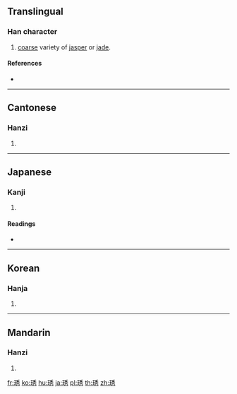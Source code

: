 {{character info/new}}
==Translingual==

===Han character===
{{Han char|rn=96|rad=玉|as=07|sn=11|four=12127|canj=MGHDS|ids=⿰𤣩秀}}

# [[coarse]] variety of [[jasper]] or [[jade]].

====References====
* {{Han ref|kx=0733.050|dkj=21015|dj=1145.020|hdz=21117.110|uh=7407|ud=29703|bh=D671|bd=54897}}

----

==Cantonese==

===Hanzi===
{{yue-hanzi|jyut=sau3|y=sau3}}

# {{defn|lang=yue|sort=玉07}}

----

==Japanese==

===Kanji===
{{ja-kanji|grade=|rs=玉07}}

# {{defn|lang=ja|sort=玉07}}

====Readings====
* {{ja-readings|on=[[しゅう]] (shū), [[しゅ]] (shu), [[ゆう]] (yū), [[う]] (u)|kun=|nanori=}}

----

==Korean==

===Hanja===
{{ko-hanja|hangeul=수|eumhun=|rv=su|mr=su|y=swu}}

# {{defn|lang=ko|sort=玉07}}

----

==Mandarin==

===Hanzi===
{{cmn-hanzi|pin=[[xiù]] ([[xiu4]])|wg=hsiu<sup>4</sup>}}

# {{defn|lang=cmn|sort=玉07}}

[[fr:琇]]
[[ko:琇]]
[[hu:琇]]
[[ja:琇]]
[[pl:琇]]
[[th:琇]]
[[zh:琇]]